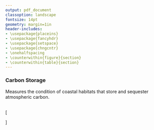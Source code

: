 ```yaml
---
output: pdf_document
classoption: landscape
fontsize: 14pt
geometry: margin=1in
header-includes:
- \usepackage{placeins}
- \usepackage{fancyhdr}
- \usepackage{setspace}
- \usepackage{chngcntr}
- \onehalfspacing
- \counterwithin{figure}{section}
- \counterwithin{table}{section}
---
```


\pagenumbering{gobble}


### Carbon Storage

Measures the condition of coastal habitats that store and sequester atmospheric carbon.

<br>
\[
\begin{aligned}
& x_{cs} \text{   is the status of the carbon storage goal}\\
\\
& x_{cs} = \left(\sum^N_{k=1} (h_k \times w_k \times A_k) \right) \left(\sum^N_{k=w} (w_k \times A_k) \right)^{-1} \\
\\
& h = \frac{C_c}{C_r}\\
\\
& h \text{   is a measure of carbon-storing habitat's condition with respect to its reference condition}\\
\\
& C_c \text{  is the current health of carbon-storing habitat $k$ (mangrove, saltmarsh, seagrass)}\\
& C_r \text{  is the reference condition of habitat $k$}\\
& w \text{  is the rank weight of the habitat's contribution to total carbon storage (Laffoley \& Grimsditch)}\\
& A \text{   is the area within a region for each $k$ habitat type}
\end{aligned}
\]
<br>